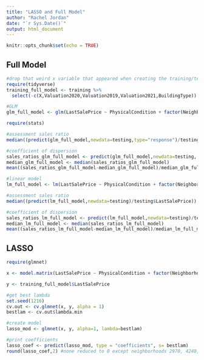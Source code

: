 ```yaml
---
title: "LASSO and Full Model"
author: "Rachel Jordan"
date: "`r Sys.Date()`"
output: html_document
---
```


```r
knitr::opts_chunk$set(echo = TRUE)
```

## Full Model

```r
#drop that weird x variable that appeared when creating the training/testing set, and drop valuations because they are red herrings. remove building type as determined when creating test and train sets
require(tidyverse)
training_full_model <- training %>% 
  select(-c(X,Valuation2020,Valuation2019,Valuation2021,BuildingType)) 

#GLM
glm_full_model <- glm(LastSalePrice ~ PhysicalCondition + factor(Neighborhood) + YearBuilt + FullBath + factor(RatingBath) + HalfBath + Kitchen + TotalFinishedArea + LandSF + SeasonSold + AirConditioned + FrameShed + MasonAdjustment + MiscSfyi + PlasticLinedPool + PrefabPool + Canopy + MetalShed + DivingBoard + PoolLadder + ReinforcedConcreteSF + GreenHouse + FiberglassPool + PoolLighting + FrameGarage.1 + AsphaltPaving + XCoordinate + YCoordinate + QualityC + PrimaryWallC + Parking, data = training_full_model, family = Gamma(link="log"))

require(stats)

#assessment sales ratio
median((predict(glm_full_model,newdata=testing,type="response")/testing$LastSalePrice)) #1.039 -- when using neighborhoodcluster instead of neighborhood it is over 1.04

#coefficient of dispersion
sales_ratios_glm_full_model <- predict(glm_full_model,newdata=testing, type="response")/testing$LastSalePrice
median_glm_full_model <- median(sales_ratios_glm_full_model)
mean((sales_ratios_glm_full_model-median_glm_full_model)/median_glm_full_model) #0.071 < 15

#linear model
lm_full_model <- lm(LastSalePrice ~ PhysicalCondition + factor(Neighborhood) + YearBuilt + FullBath + factor(RatingBath) + HalfBath + Kitchen + TotalFinishedArea + LandSF + SeasonSold + AirConditioned + FrameShed + MasonAdjustment + MiscSfyi + PlasticLinedPool + PrefabPool + Canopy + MetalShed + DivingBoard + PoolLadder + ReinforcedConcreteSF + GreenHouse + FiberglassPool + PoolLighting + FrameGarage.1 + AsphaltPaving + XCoordinate + YCoordinate + QualityC + PrimaryWallC + Parking, data = training_full_model)

#assessment sales ratio
median((predict(lm_full_model,newdata=testing)/testing$LastSalePrice)) #1.035

#coefficient of dispersion
sales_ratios_lm_full_model <- predict(lm_full_model,newdata=testing)/testing$LastSalePrice
median_lm_full_model <- median(sales_ratios_lm_full_model)
mean((sales_ratios_lm_full_model-median_lm_full_model)/median_lm_full_model) #0.054 < 15
```

## LASSO

```r
require(glmnet)

x <- model.matrix(LastSalePrice ~ PhysicalCondition + factor(Neighborhood) + YearBuilt + FullBath + factor(RatingBath) + HalfBath + Kitchen + TotalFinishedArea + LandSF + SeasonSold + AirConditioned + FrameShed + MasonAdjustment + MiscSfyi + PlasticLinedPool + PrefabPool + Canopy + MetalShed + DivingBoard + PoolLadder + ReinforcedConcreteSF + GreenHouse + FiberglassPool + PoolLighting + FrameGarage.1 + AsphaltPaving + XCoordinate + YCoordinate + QualityC + PrimaryWallC + Parking,data=training_full_model)[,-1]

y <- training_full_model$LastSalePrice

#get best lambda
set.seed(1216)
cv.out <- cv.glmnet(x, y, alpha = 1)
bestlam <- cv.out$lambda.min

#create model
lasso_mod <- glmnet(x, y, alpha=1, lambda=bestlam)

#print coefficients
lasso_coef <- predict(lasso_mod, type = "coefficients", s= bestlam)
round(lasso_coef,2) #none reduced to 0 except neighborhoods 2970, 4240, 4420
```
